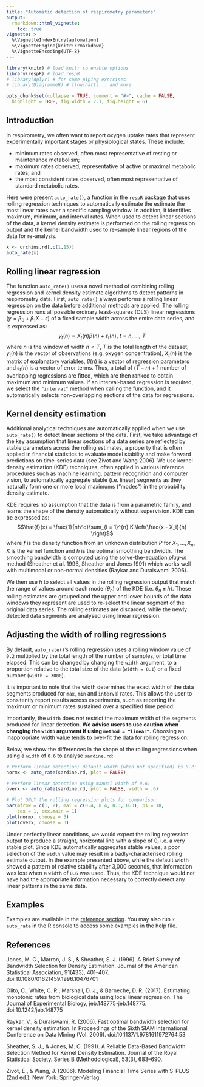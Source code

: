 ```yaml
---
title: "Automatic detection of respirometry parameters"
output:
  rmarkdown::html_vignette:
    toc: true
vignette: >
  %\VignetteIndexEntry{automation}
  %\VignetteEngine{knitr::rmarkdown}
  %\VignetteEncoding{UTF-8}
---
```


```r
library(knitr) # load knitr to enable options
library(respR) # load respR
# library(dplyr) # for some piping exercises
# library(DiagrammeR) # flowcharts... and more

opts_chunk$set(collapse = TRUE, comment = "#>", cache = FALSE,
  highlight = TRUE, fig.width = 7.1, fig.height = 6)
```

## Introduction

In respirometry, we often want to report oxygen uptake rates that represent experimentally important stages or physiological states. These include:

- minimum rates observed, often most representative of resting or maintenance metabolism;
- maximum rates observed, representative of active or maximal metabolic rates; and  
- the most consistent rates observed, often most representative of standard metabolic rates. 

Here were present `auto_rate()`, a function in the `respR` package that uses rolling regression techniques to automatically estimate the estimate the most linear rates over a specific sampling window. 
In addition, it identifies maximum, minimum, and interval rates. 
When used to detect linear sections of the data, a kernel density estimate is performed on the rolling regression output and the kernel bandwidth used to re-sample linear regions of the data for re-analysis.

```r
x <- urchins.rd[,c(1,15)]
auto_rate(x)
```


<!-- The diagram below illustrates the main processes involved in producing the different outputs of the function: -->

<!-- ```{r, echo = F} -->
<!-- library(DiagrammeR) -->
<!-- grViz(" -->
<!-- digraph a_nice_graph { -->

<!-- # node definitions with substituted label text -->

<!-- node [fontname = Helvetica, shape = circle] -->
<!-- rd [label = 'Raw Data'] -->

<!-- node [fontname = Helvetica, shape = rectangle] -->
<!-- rr [label = '1. Rolling linear regression'] -->
<!-- kd [label = '2. Kernel density\nestimates'] -->
<!-- re [label = '3. Bandwidth resampling'] -->
<!-- lr [label = '4. Linear regression'] -->
<!-- ar [label = '5. Rank'] -->
<!-- fi [label = '6. Filter'] -->

<!-- node [fontname = Menlo, shape = none] -->
<!-- au [label = 'auto_rate()'] -->
<!-- li [label = 'linear'] -->
<!-- mm [label = 'max, min'] -->
<!-- in [label = 'interval'] -->

<!-- # edge definitions with the node IDs -->

<!-- rd -> au -> rr -> ar -> mm -->
<!-- rr -> kd -> re -> lr -> ar -> li -->
<!-- rr -> fi -> in -->

<!-- }") -->
<!-- ``` -->

<!-- ### Working in the Tidyverse -->

<!-- `respR` integrates nicely in the [Tidyverse](https://www.tidyverse.org/), specifically with `dplyr` functions e.g. `select()`, `filter()` and `mutate()`, and `magrittr` pipe operators ("`%>%`") to clearly express workflows in an organised sequence. For more information about using pipes in particular, see the ["Pipes" chapter](http://r4ds.had.co.nz/pipes.html) in the online R for Data Science book. -->

<!-- We load the data, `sardine.rd`, which contains approximately 2.1 hours (7,513 data points) of a single respirometry experiment. -->

<!-- ```{r} -->
<!-- library(respR) -->
<!-- data("sardine.rd") -->
<!-- ?sardine.rd # run this to see notes about the dataset -->
<!-- ``` -->


## Rolling linear regression

The function `auto_rate()` uses a novel method of combining rolling regression and kernel density estimate algorithms to detect patterns in respirometry data. 
First, `auto_rate()` always performs a rolling linear regression on the data before additional methods are applied. 
The rolling regression runs all possible ordinary least-squares (OLS) linear regressions $(y = \beta_0 + \beta_1 X + \epsilon)$ of a fixed sample width across the entire data series, and is expressed as: $$y_t(n) = X_t(n) \beta (n) + \epsilon_t(n), \ t = n,\ ...,\ T$$ where $n$ is the window of width $n < T$, $T$ is the total length of the dataset, $y_t(n)$ is the vector of observations (e.g. oxygen concentration), $X_t(n)$ is the matrix of explanatory variables, $\beta (n)$ is a vector of regression parameters and $\epsilon_t(n)$ is a vector of error terms.
Thus, a total of $(T - n) + 1$ number of overlapping regressions are fitted, which are then ranked to obtain maximum and minimum values.
If an interval-based regression is required, we select the `"interval"` method when calling the function, and it automatically selects non-overlapping sections of the data for regressions.

## Kernel density estimation 

<!-- Additional methods are automatically applied when we use `auto_rate()` to detect linear sections of the data.  -->
<!-- First, a Gaussian kernel density estimate (KDE) is used to process the regression coefficient $\beta$, based on the key assumption that linear sections of the data are reflected by relatively stable parameters across the rolling estimates. -->
<!-- This assumption is used often in financial statistics to evaluate stability and make predictions on time-series data. -->
<!-- Here, KDE automatically aggregates stable (i.e. linear) sections as they naturally form one or more local maximums ("modes") in the probability density estimate, and if the distribution is multimodal, the modes are ranked by size. -->

Additional analytical techniques are automatically applied when we use `auto_rate()` to detect linear sections of the data. 
First, we take advantage of the key assumption that linear sections of a data series are reflected by stable parameters across the rolling estimates, a property that is often applied in financial statistics to evaluate model stability and make forward predictions on time-series data (see Zivot and Wang 2006).
We use kernel density estimation (KDE) techniques, often applied in various inference procedures such as machine learning, pattern recognition and computer vision, to automatically aggregate stable (i.e. linear) segments as they naturally form one or more local maximums ("modes") in the probability density estimate.

KDE requires no assumption that the data is from a parametric family, and learns the shape of the density automatically without supervision. 
KDE can be expressed as: $$\hat{f}(x) = \frac{1}{nh^d}\sum_{i = 1}^{n} K \left(\frac{x - X_i}{h} \right)$$ where $f$ is the density function from an unknown distribution $P$ for $X_1,...,X_n$, $K$ is the kernel function and $h$ is the optimal smoothing bandwidth. 
The smoothing bandwidth is computed using the solve-the-equation *plug-in* method (Sheather et al. 1996, Sheather and Jones 1991) which works well with multimodal or non-normal densities (Raykar and Duraiswami 2006).

<!-- The smoothing bandwidth $h$ is computed using an adjusted kernel bandwidth selector based on Silvermans "rule of thumb" (Silverman, 1986): $$h = \left(\frac{4\hat{\sigma}^5}{3n} \right)^{\frac{1}{5}} \approx 1.06\hat{\sigma}n^{-\frac{1}{5}}$$ where $\hat{\sigma}$ is the standard deviation of the samples and $n$ is the total number of samples.  -->

We then use $h$ to select all values in the rolling regression output that match the range of values around each mode ($\theta_n$) of the KDE (i.e. $\theta_n \pm h$).
These rolling estimates are grouped and the upper and lower bounds of the data windows they represent are used to re-select the linear segment of the original data series. 
The rolling estimates are discarded, while the newly detected data segments are analysed using linear regression. 

## Adjusting the width of rolling regressions

By default, `auto_rate()`'s rolling regression uses a rolling window value of `0.2` multiplied by the total length of the number of samples, or total time elapsed. 
This can be changed by changing the `width` argument, to a proportion relative to the total size of the data (`width = 0.1`) or a fixed number (`width = 3000`). 

It is important to note that the width determines the exact width of the data segments produced for `max`, `min` and `interva`l rates. This allows the user to consitently report results across experiments, such as reporting the maximum or minimum rates sustained over a specified time period. 

Importantly, the `width` does *not* restrict the maximum width of the segments produced for linear detection. 
**We advise users to use caution when changing the `width` argument if using `method = "linear"`.** Choosing an inappropriate width value tends to over-fit the data for rolling regression. 

Below, we show the differences in the shape of the rolling regressions when using a `width` of `0.6` to analyse `sardine.rd`:

```r
# Perform linear detection; default width (when not specified) is 0.2:
normx <- auto_rate(sardine.rd, plot = FALSE)

# Perform linear detection using manual width of 0.6:
overx <- auto_rate(sardine.rd, plot = FALSE, width = .6)

# Plot ONLY the rolling regression plots for comparison:
par(mfrow = c(1, 2), mai = c(0.4, 0.4, 0.3, 0.3), ps = 10,
    cex = 1, cex.main = 1)
plot(normx, choose = 3)
plot(overx, choose = 3)
```

Under perfectly linear conditions, we would expect the rolling regression output to produce a straight, horizontal line with a slope of 0, i.e. a very stable plot.
Since KDE automatically aggregates stable values, a poor selection of the `width` value may result in a badly-characterised rolling estimate output.
In the example presented above, while the default width showed a pattern of relative stability after 3,000 seconds, that information was lost when a `width` of `0.6` was used.
Thus, the KDE technique would not have had the appropriate information necessary to correctly detect any linear patterns in the same data.


<!-- ## Examples -->
<!-- Usage examples for `auto_rate()` can be found by invoking `?auto_rate` in the R console. -->
<!-- ### Detecting and measuring maxiumum/minimum rate -->

<!-- Detecting the maximum or minimum rate using a specific width constraint produces results that are comparable between different measurements.  -->
<!-- Here we use the `width` argument to ensure that the length of the detected region is fixed at 10 minutes, or 600 seconds: -->

<!-- ```{r} -->
<!-- auto_rate(sardine.rd, width = 600, method = "max") -->
<!-- ``` -->

<!-- The maximum rate is returned by default, but we can easily obtain the minimum value by picking the lowest ranked result: -->

<!-- ```{r} -->
<!-- x <- auto_rate(sardine.rd, width = 600, method = "max") -->
<!-- print(x, nrow(x$summary)) -->
<!-- ``` -->

<!-- The above result is identical to using `auto_rate()` while calling the argument `method = "min"`: -->

<!-- ```{r} -->
<!-- auto_rate(sardine.rd, width = 600, method = "min") -->
<!-- ``` -->

<!-- ### Interval rate -->

<!-- ```{r} -->
<!-- x <- auto_rate(sardine.rd, width = 1000, method = "interval") -->
<!-- print(x, 4)  # select the 4th interval result -->
<!-- ``` -->

<!-- ### Detecting and measuring linear regions -->

<!-- The function `auto_rate()` performs automatic detection of linear data by default: -->

<!-- ```{r} -->
<!-- x <- auto_rate(sardine.rd) -->
<!-- ``` -->

## Examples

Examples are available in the [reference section](https://januarharianto.github.io/respR/reference/index.html). You may also run `?auto_rate` in the R console to access some examples in the help file.


## References

Jones, M. C., Marron, J. S., & Sheather, S. J. (1996). A Brief Survey of Bandwidth Selection for Density Estimation. Journal of the American Statistical Association, 91(433), 401–407. doi:10.1080/01621459.1996.10476701

Olito, C., White, C. R., Marshall, D. J., & Barneche, D. R. (2017). Estimating monotonic rates from biological data using local linear regression. The Journal of Experimental Biology, jeb.148775-jeb.148775. doi:10.1242/jeb.148775

Raykar, V., & Duraiswami, R. (2006). Fast optimal bandwidth selection for kernel density estimation. In Proceedings of the Sixth SIAM International Conference on Data Mining (Vol. 2006). doi:10.1137/1.9781611972764.53

Sheather, S. J., & Jones, M. C. (1991). A Reliable Data-Based Bandwidth Selection Method for Kernel Density Estimation. Journal of the Royal Statistical Society. Series B (Methodological), 53(3), 683–690.

Zivot, E., & Wang, J. (2006). Modeling Financial Time Series with S-PLUS (2nd ed.). New York: Springer-Verlag.
